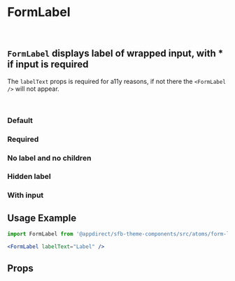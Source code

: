
<Meta of={FormLabelStories} />

# FormLabel

<br />

## `FormLabel` displays label of wrapped input, with \* if input is required

The `labelText` props is required for a11y reasons, if not there the `<FormLabel />` will not appear.

<br />

### Default

<Canvas>
  <Story of={FormLabelStories.Default} />
</Canvas>

### Required

<Canvas>
  <Story of={FormLabelStories.Required} />
</Canvas>

### No label and no children

<Canvas>
  <Story of={FormLabelStories.NoLabelAndNoChildren} />
</Canvas>

### Hidden label

<Canvas>
  <Story of={FormLabelStories.HiddenLabel} />
</Canvas>

### With input

<Canvas>
  <Story of={FormLabelStories.WithInput} />
</Canvas>

## Usage Example

```jsx
import FormLabel from '@appdirect/sfb-theme-components/src/atoms/form-label/FormLabel';

<FormLabel labelText="Label" />
```

## Props

<ArgsTable of={FormLabel} />
